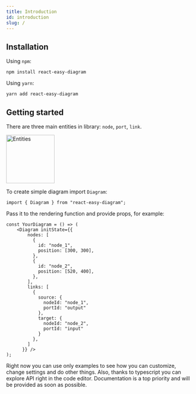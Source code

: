 ```yaml
---
title: Introduction
id: introduction
slug: /
---
```


## Installation
Using `npm`:
```
npm install react-easy-diagram
```
Using `yarn`:
```
yarn add react-easy-diagram
```

## Getting started
There are three main entities in library: `node`, `port`, `link`.

<img src="https://github.com/tokarchyn/react-easy-diagram/blob/main/repo/entities.png?raw=true" alt="Entities" height="130"/>

To create simple diagram import `Diagram`:
```
import { Diagram } from "react-easy-diagram";
```
Pass it to the rendering function and provide props, for example:
```
const YourDiagram = () => (
    <Diagram initState={{
        nodes: [
          {
            id: "node_1",
            position: [300, 300],
          },
          {
            id: "node_2",
            position: [520, 400],
          },
        ],
        links: [
          {
            source: {
              nodeId: "node_1",
              portId: "output"
            },
            target: {
              nodeId: "node_2",
              portId: "input"
            }
          },
        ]
      }} />
);
```
Right now you can use only examples to see how you can customize, change settings and do other things. 
Also, thanks to typescript you can explore API right in the code editor. 
Documentation is a top priority and will be provided as soon as possible.
